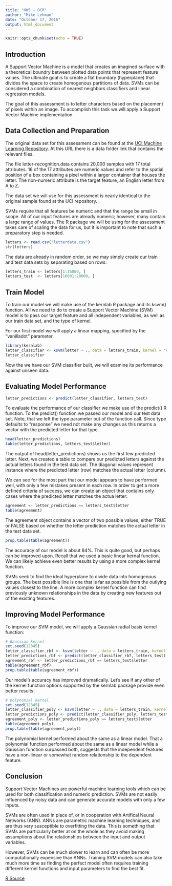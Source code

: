 ```yaml
---
title: "HW5 - OCR"
author: "Mike Lehman"
date: "October 17, 2016"
output: html_document
---
```


```r
knitr::opts_chunk$set(echo = TRUE)
```

## Introduction

A Support Vector Machine is a model that creates an imagined surface with a theoretical boundry between plotted data points that represent feature values. The ultimate goal is to create a flat boundary (hyperplane) that divides the space to create homogenous partitions of data. SVMs can be considered a combination of nearest neighbors classifiers and linear regression models.

The goal of this assessment is to letter characters based on the placement of pixels within an image. To accomplish this task we will apply a Support Vector Machine implementation.

## Data Collection and Preparation

The original data set for this assessment can be found at the [UCI Machine Learning Repository](https://archive.ics.uci.edu/ml/datasets/Letter+Recognition). At this URL there is a data folder link that contains the relevant files.

The file letter-recognition.data contains 20,000 samples with 17 total attributes. 16 of the 17 attributes are numeric values and refer to the spatial position of a box containing a pixel within a larger container that houses the letter. The non-numeric attribute is the target feature, an English letter from A to Z.

The data set we will use for this assessment is nearly identical to the original sample found at the UCI repository.

SVMs require that all features be numeric and that the range be small in scope. All of our input features are already numeric; however, many contain a large range of values. The R package we will be using for the assessment takes care of scaling the data for us, but it is important to note that such a preparatory step is needed.

```r
letters <- read.csv("letterdata.csv")
str(letters)
```

The data are already in random order, so we may simply create our train and test data sets by separating based on rows:

```r
letters_train <- letters[1:16000, ]
letters_test  <- letters[16001:20000, ]
```

## Train Model

To train our model we will make use of the kernlab R package and its ksvm() function. All we need to do to create a Support Vector Machine (SVM) model is to pass our target feature and all independent variables, as well as our train data set, and the type of kernel.

For our first model we will apply a linear mapping, specified by the "vanilladot" parameter.

```r
library(kernlab)
letter_classifier <- ksvm(letter ~ ., data = letters_train, kernel = "vanilladot")
letter_classifier
```

Now the we have our SVM classifier built, we will examine its performance against unseen data.

## Evaluating Model Performance

```r
letter_predictions <- predict(letter_classifier, letters_test)
```

To evaluate the performance of our classifier we make use of the predict() R function. To the predict() function we passed our model and our test data set. Note, that we left the type parameter out of the function call. Since type defaults to "response" we need not make any changes as this returns a vector with the predicted letter for that type.

```r
head(letter_predictions)
table(letter_predictions, letters_test$letter)
```

The output of head(letter_predictions) shows us the first few predicted letter. Next, we created a table to compare our predicted letters against the actual letters found in the test data set. The diagonal values represent instance where the predicted letter (row) matches the actual letter (column). 

We can see for the most part that our model appears to have performed well, with only a few mistakes present in each row. In order to get a more defined criteria of success, we can create an object that contains only cases where the predicted letter matches the actua letter:

```r
agreement <- letter_predictions == letters_test$letter
table(agreement)
```

The agreement object contains a vector of two possible values, either TRUE or FALSE based on whether the letter prediction matches the actual letter in the test data set.

```r
prop.table(table(agreement))
```

The accuracy of our model is about 84%. This is quite good, but perhaps can be improved upon. Recall that we used a basic linear kernal function. We can likely achieve even better results by using a more complex kernel function.

SVMs seek to find the ideal hyperplane to divide data into homogenous groups. The best possible line is one that is far as possible from the outlying values closest to the line. A more complex kernel function can find previously unknown relationships in the data by creating new features out of the existing features. 

## Improving Model Performance

To improve our SVM model, we will apply a Gaussian radial basis kernel function:

```r
# Gaussian kernel
set.seed(12345)
letter_classifier_rbf <- ksvm(letter ~ ., data = letters_train, kernel = "rbfdot")
letter_predictions_rbf <- predict(letter_classifier_rbf, letters_test)
agreement_rbf <- letter_predictions_rbf == letters_test$letter
table(agreement_rbf)
prop.table(table(agreement_rbf))
```

Our model's accuracy has improved dramatically. Let's see if any other of the kernel function options supported by the kernlab package provide even better results:

```r
# polynomial kernel
set.seed(12345)
letter_classifier_poly <- ksvm(letter ~ ., data = letters_train, kernel = "polydot")
letter_predictions_poly <- predict(letter_classifier_poly, letters_test)
agreement_poly <- letter_predictions_poly == letters_test$letter
table(agreement_poly)
prop.table(table(agreement_poly))
```

The polynomial kernel performed about the same as a linear model. That a polynomial function performed about the same as a linear model while a Gaussian function surpassed both, suggests that the independent features have a non-linear or somewhat random relationship to the dependent feature.

## Conclusion

Support Vector Machines are powerful machine learning tools which can be used for both classification and numeric prediction. SVMs are not easily influenced by noisy data and can generate accurate models with only a few inputs.

SVMs are often used in place of, or in cooperation with Artifical Neural Networks (ANN). ANNs are parametric machine learning techniques, and are thus very susceptible to overfitting the data. This is something that SVMs are particularly better at on the whole as they avoid making assumptions about the relationships between the input and output variables. 

However, SVMs can be much slower to learn and can often be more computationally expensive than ANNs. Training SVM models can also take much more time as finding the perfect model often requires training different kernel functions and input parameters to find the best fit.

[R Source](hw5-ocr.R) 